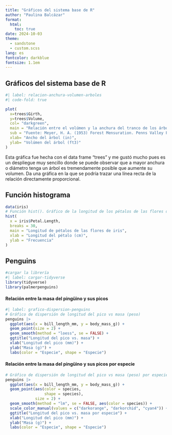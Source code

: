 ---
title: "Gráficos del sistema base de R"
author: "Paulina Balcázar"
format:
  html: 
    toc: true
date: 2024-10-03
theme: 
  - sandstone
  - custom.scss
lang: es
fontcolor: darkblue
fontsize: 1.1em
---

## Gráficos del sistema base de R 

```{r}
#| label: relacion-anchura-volumen-arboles 
#| code-fold: true

plot(
  x=trees$Girth,
  y=trees$Volume,
  col= "darkgreen",
  main = "Relación entre el volúmen y la anchura del tranco de los árboles",
  sub = "Fuente: Meyer, H. A. (1953) Forest Mensuration. Penns Valley Publishers, Inc.",
  xlab= "Ancho del árbol (in)",
  ylab= "Volúmen del árbol (ft3)"
)
```

Esta gráfica fue hecha con el data frame “trees” y me gustó mucho pues es un despliegue muy sencillo donde se puede observar que a mayor anchura o diámetro tenga un árbol es tremendamente posible que aumente su volumen. Da una gráfica en la que se podría trazar una línea recta de la relación directamente proporcional.


## Función histograma
```{r}
data(iris)
# Función hist(). Gráfico de la longitud de los pétalos de las flores de iris
hist(
  x = iris$Petal.Length, 
  breaks = 30,
  main = "Longitud de pétalos de las flores de iris", 
  xlab = "Longitud del pétalo (cm)", 
  ylab = "Frecuencia"
)
```

## Penguins

```{r}
#cargar la librería
#| label: cargar-tidyverse
library(tidyverse)
library(palmerpenguins)
```

#### Relación entre la masa del pingüino y sus picos
```{r}
#| label: grafico-dispersion-penguins
# Gráfico de dispersión de longitud del pico vs masa (peso)
penguins |>
  ggplot(aes(x = bill_length_mm, y = body_mass_g)) +
  geom_point(size = 2) +
  geom_smooth(method = "loess", se = FALSE) +
  ggtitle("Longitud del pico vs. masa") +
  xlab("Longitud del pico (mm)") +
  ylab("Masa (g)") +
  labs(color = "Especie", shape = "Especie")

```


#### Relación entre la masa del pingüino y sus picos por especie
```{r}
# Gráfico de dispersión de longitud del pico vs masa (peso) por especie
penguins |>
  ggplot(aes(x = bill_length_mm, y = body_mass_g)) +
  geom_point(aes(color = species,
                 shape = species),
             size = 2) +
  geom_smooth(method = "lm", se = FALSE, aes(color = species)) +
  scale_color_manual(values = c("darkorange", "darkorchid", "cyan4")) +
  ggtitle("Longitud del pico vs. masa por especie") +
  xlab("Longitud del pico (mm)") +
  ylab("Masa (g)") +
  labs(color = "Especie", shape = "Especie")
```

